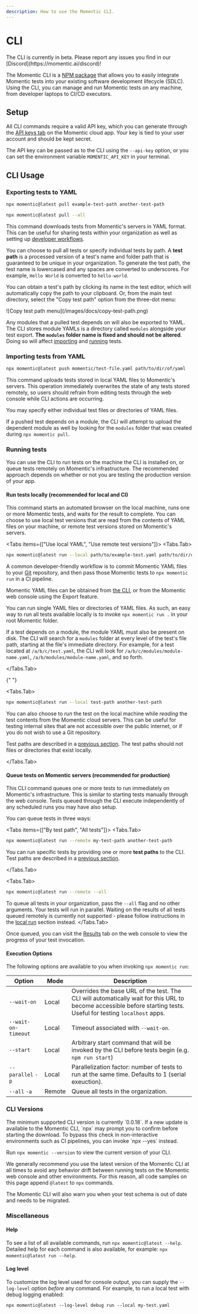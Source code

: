 ```yaml
---
description: How to use the Momentic CLI.
---
```



# CLI

<Callout type="info">
  The CLI is currently in beta. Please report any issues you find in our
  [Discord](https://momentic.ai/discord)!
</Callout>

The Momentic CLI is a [NPM package](https://www.npmjs.com/package/momentic) that allows you to easily integrate Momentic tests into your existing software development lifecycle (SDLC). Using the CLI, you can manage and run Momentic tests on any machine, from developer laptops to CI/CD executors.

## Setup

All CLI commands require a valid API key, which you can generate through the [API keys tab](https://app.momentic.ai/api-keys) on the Momentic cloud app. Your key is tied to your user account and should be kept secret.

The API key can be passed as to the CLI using the `--api-key` option, or you can set the environment variable `MOMENTIC_API_KEY` in your terminal.

## CLI Usage

### Exporting tests to YAML

```bash
npx momentic@latest pull example-test-path another-test-path
```

```bash
npx momentic@latest pull --all
```

This command downloads tests from Momentic's servers in YAML format. This can be useful for sharing tests within your organization as well as setting up [developer workflows](#run-tests-locally-recommended-for-local-and-ci).

You can choose to pull all tests or specify individual tests by path. A **test path** is a processed version of a test's name and folder path that is guaranteed to be unique in your organization. To generate the test path, the test name is lowercased and any spaces are converted to underscores. For example, `Hello World` is converted to `hello-world`.

You can obtain a test's path by clicking its name in the test editor, which will automatically copy the path to your clipboard. Or, from the main test directory, select the "Copy test path" option from the three-dot menu:

<Frame className="w-28" center caption="Copy test path menu">
  ![Copy test path menu](/images/docs/copy-test-path.png)
</Frame>

Any modules that a pulled test depends on will also be exported to YAML. The CLI stores module YAMLs is a directory called `modules` alongside your test export. **The `modules` folder name is fixed and should not be altered**. Doing so will affect [importing](#importing-tests-from-yaml) and [running](#running-tests) tests.

### Importing tests from YAML

```bash
npx momentic@latest push momentic/test-file.yaml path/to/dir/of/yaml
```

This command uploads tests stored in local YAML files to Momentic's servers. This operation immediately overwrites the state of any tests stored remotely, so users should refrain from editing tests through the web console while CLI actions are occurring.

You may specify either individual test files or directories of YAML files.

If a pushed test depends on a module, the CLI will attempt to upload the dependent module as well by looking for the `modules` folder that was created during `npx momentic pull`.

### Running tests

You can use the CLI to run tests on the machine the CLI is installed on, or queue tests remotely on Momentic's infrastructure. The recommended approach depends on whether or not you are testing the production version of your app.

#### Run tests locally (recommended for local and CI)

This command starts an automated browser on the local machine, runs one or more Momentic tests, and waits for the result to complete. You can choose to use local test versions that are read from the contents of YAML files on your machine, or remote test versions stored on Momentic's servers.

  <Tabs items={["Use local YAML", "Use remote test versions"]}>
  <Tabs.Tab>

```bash
npx momentic@latest run --local path/to/example-test.yaml path/to/dir/of/yamls/
```

A common developer-friendly workflow is to commit Momentic YAML files to your [Git](https://www.atlassian.com/git/tutorials/using-branches) repository, and then pass those Momentic tests to `npx momentic run` in a CI pipeline.

Momentic YAML files can be obtained from [the CLI](#exporting-tests-to-yaml), or from the Momentic web console using the Export feature.

You can run single YAML files or directories of YAML files. As such, an easy way to run all tests available locally is to invoke `npx momentic run .` in your root Momentic folder.

If a test depends on a module, the module YAML must also be present on disk. The CLI will search for a `modules` folder at every level of the test's file path, starting at the file's immediate directory. For example, for a test located at `/a/b/c/test.yaml`, the CLI will look for `/a/b/c/modules/module-name.yaml`, `/a/b/modules/module-name.yaml`, and so forth.

  </Tabs.Tab>

{" "}

<Tabs.Tab>

```bash
npx momentic@latest run --local test-path another-test-path
```

You can also choose to _run_ the test on the local machine while _reading_ the
test contents from the Momentic cloud servers. This can be useful for testing
internal sites that are not accessible over the public internet, or if you do not wish to use a Git repository.

Test paths are described in a [previous section](#exporting-tests-to-yaml). The test paths should not files or directories that exist locally.

</Tabs.Tab>

</Tabs>

#### Queue tests on Momentic servers (recommended for production)

This CLI command queues one or more tests to run immediately on Momentic's infrastructure. This is similar to starting tests manually through the web console. Tests queued through the CLI execute independently of any scheduled runs you may have also setup.

You can queue tests in three ways:

<Tabs items={["By test path", "All tests"]}>
  <Tabs.Tab>

```bash
npx momentic@latest run --remote my-test-path another-test-path
```

You can run specific tests by providing one or more **test paths** to the CLI. Test paths are described in a [previous section](#exporting-tests-to-yaml).

  </Tabs.Tab>

  <Tabs.Tab>
```bash
npx momentic@latest run --remote --all
```
  To queue all tests in your organization, pass the `--all` flag and no other arguments. Your tests will run in parallel. Waiting on the results of all tests queued remotely is currently not supported - please follow instructions in the [local run](#run-tests-locally-or-in-ci) section instead.
  </Tabs.Tab>
</Tabs>

Once queued, you can visit the [Results](https://app.momentic.ai/runs) tab on the web console to view the progress of your test invocation.

#### Execution Options

The following options are available to you when invoking `npx momentic run`:

| Option              | Mode   | Description                                                                                                                                                       |
| ------------------- | ------ | ----------------------------------------------------------------------------------------------------------------------------------------------------------------- |
| `--wait-on`         | Local  | Overrides the base URL of the test. The CLI will automatically wait for this URL to become accessible before starting tests. Useful for testing `localhost` apps. |
| `--wait-on-timeout` | Local  | Timeout associated with `--wait-on`.                                                                                                                              |
| `--start`           | Local  | Arbitrary start command that will be invoked by the CLI before tests begin (e.g. `npm run start`)                                                                 |
| `--parallel` `-p`   | Local  | Parallelization factor: number of tests to run at the same time. Defaults to 1 (serial exeuction).                                                                |
| `--all` `-a`        | Remote | Queue all tests in the organization.                                                                                                                              |

### CLI Versions

<Callout type="warning">
  The minimum supported CLI version is currently `0.0.18`.
</Callout>

<Callout type="warning">
  If a new update is available to the Momentic CLI, `npx` may prompt you to
  confirm before starting the download. To bypass this check in non-interactive
  environments such as CI pipelines, you can invoke `npx --yes` instead.
</Callout>

Run `npx momentic --version` to view the current version of your CLI.

We generally recommend you use the latest version of the Momentic CLI at all times to avoid any behavior drift between running tests on the Momentic web console and other environments. For this reason, all code samples on this page append `@latest` to `npx` commands.

The Momentic CLI will also warn you when your test schema is out of date and needs to be migrated.

### Miscellaneous

#### Help

To see a list of all available commands, run `npx momentic@latest --help`. Detailed help for each command is also available, for example: `npx momentic@latest run --help`.

#### Log level

To customize the log level used for console output, you can supply the `--log-level` option _before_ any command. For example, to run a local test with debug logging enabled:

```
npx momentic@latest --log-level debug run --local my-test.yaml
```
